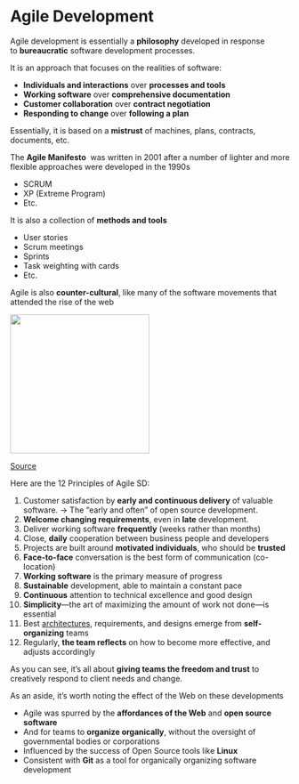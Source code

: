 # Agile Development

<div id="main-content" class="wiki-content">
<p>Agile development is essentially a<span>&nbsp;</span><strong>philosophy</strong><span>&nbsp;</span>developed in response to<span>&nbsp;</span><strong>bureaucratic</strong><span>&nbsp;</span>software development processes.</p>
<p>It is an approach that focuses on the realities of software:</p>
<ul>
<li><strong>Individuals and interactions</strong><span>&nbsp;</span>over<span>&nbsp;</span><strong>processes and tools</strong></li>
<li><strong>Working software</strong><span>&nbsp;</span>over<span>&nbsp;</span><strong>comprehensive documentation</strong></li>
<li><strong>Customer collaboration</strong><span>&nbsp;</span>over<span>&nbsp;</span><strong>contract negotiation</strong></li>
<li><strong>Responding to change</strong><span>&nbsp;</span>over<span>&nbsp;</span><strong>following a plan</strong></li>
</ul>
<p>Essentially, it is based on a<span>&nbsp;</span><strong>mistrust</strong><span>&nbsp;</span>of machines, plans, contracts, documents, etc.</p>
<p>The<span>&nbsp;</span><strong>Agile Manifesto</strong>&nbsp; was written in 2001 after a number of lighter and more flexible approaches were developed in the 1990s</p>
<ul>
<li>SCRUM</li>
<li>XP (Extreme Program)&nbsp;</li>
<li>Etc.</li>
</ul>
<p>It is also a collection of<span>&nbsp;</span><strong>methods and tools</strong></p>
<ul>
<li>User stories</li>
<li>Scrum meetings</li>
<li>Sprints</li>
<li>Task weighting with cards</li>
<li>Etc.</li>
</ul>
<p>Agile is also<span>&nbsp;</span><strong>counter-cultural</strong>, like many of the software movements that attended the rise of the web&nbsp;&nbsp;</p>
<p><span class="confluence-embedded-file-wrapper confluence-embedded-manual-size"><img class="confluence-embedded-image confluence-external-resource" src="https://alistair.cockburn.us/wp-content/uploads/2018/09/ronaldok.jpg" height="250" data-image-src="https://alistair.cockburn.us/wp-content/uploads/2018/09/ronaldok.jpg" /></span></p>
<p><a class="external-link" href="https://alistair.cockburn.us/coming-soon/">Source</a></p>
<p>Here are the 12 Principles of Agile SD:</p>
<ol>
<li>Customer satisfaction by<span>&nbsp;</span><strong>early and continuous delivery</strong><span>&nbsp;</span>of valuable software. &rarr; The "early and often" of open source development.</li>
<li><strong>Welcome changing requirements</strong>, even in<span>&nbsp;</span><strong>late</strong><span>&nbsp;</span>development.</li>
<li>Deliver working software<span>&nbsp;</span><strong>frequently</strong><span>&nbsp;</span>(weeks rather than months)</li>
<li>Close,<span>&nbsp;</span><strong>daily</strong><span>&nbsp;</span>cooperation between business people and developers</li>
<li>Projects are built around<span>&nbsp;</span><strong>motivated individuals</strong>, who should be<span>&nbsp;</span><strong>trusted</strong></li>
<li><strong>Face-to-face</strong><span>&nbsp;</span>conversation is the best form of communication (co-location)</li>
<li><strong>Working software</strong><span>&nbsp;</span>is the primary measure of progress</li>
<li><strong>Sustainable</strong><span>&nbsp;</span>development, able to maintain a constant pace</li>
<li><strong>Continuous</strong><span>&nbsp;</span>attention to technical excellence and good design</li>
<li><strong>Simplicity</strong>&mdash;the art of maximizing the amount of work not done&mdash;is essential</li>
<li>Best<span>&nbsp;</span><a class="external-link" title="Agile Architecture" href="https://en.wikipedia.org/wiki/Agile_Architecture">architectures</a>, requirements, and designs emerge from<span>&nbsp;</span><strong>self-organizing</strong><span>&nbsp;</span>teams</li>
<li>Regularly,<span>&nbsp;</span><strong>the team reflects</strong><span>&nbsp;</span>on how to become more effective, and adjusts accordingly</li>
</ol>
<p>As you can see, it's all about<span>&nbsp;</span><strong>giving teams the freedom and trust</strong><span>&nbsp;</span>to creatively respond to client needs and change.</p>
<p>As an aside, it's worth noting the effect of the Web on these developments</p>
<ul>
<li>Agile was spurred by the<span>&nbsp;</span><strong>affordances of the Web</strong><span>&nbsp;</span>and<span>&nbsp;</span><strong>open source software</strong></li>
<li>And for teams to<span>&nbsp;</span><strong>organize organically</strong>,&nbsp;without the oversight of governmental bodies or corporations</li>
<li>Influenced by the success of Open Source tools like<span>&nbsp;</span><strong>Linux</strong></li>
<li>Consistent with<span>&nbsp;</span><strong>Git</strong><span>&nbsp;</span>as a tool for organically organizing software development</li>
</ul>
</div>
<div id="likes-and-labels-container">
<div id="likes-section" class="no-print"><a class="like-button" href="https://confluence.its.virginia.edu/display/D52R/Agile+Development"></a></div>
</div>